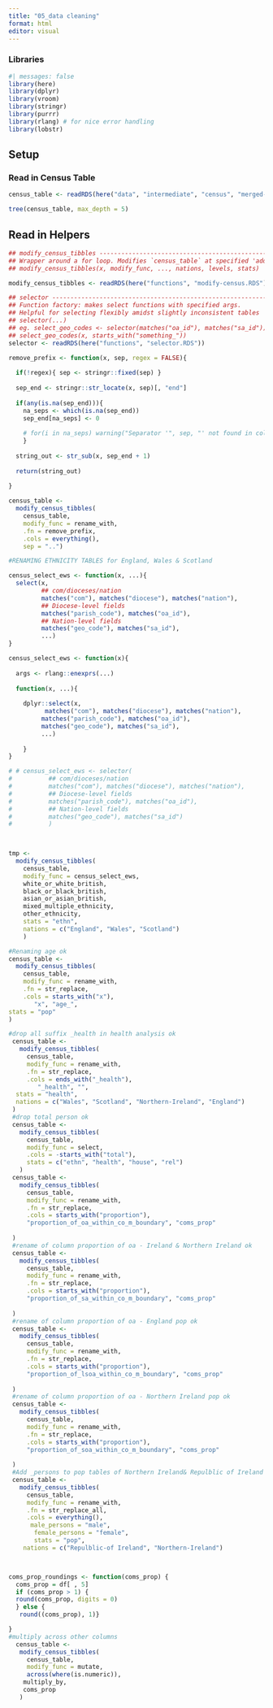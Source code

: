 ```yaml
---
title: "05_data cleaning"
format: html
editor: visual
---
```


### Libraries

```r
#| messages: false
library(here)
library(dplyr)
library(vroom)
library(stringr)
library(purrr)
library(rlang) # for nice error handling
library(lobstr)
```

## Setup

### Read in Census Table

```r
census_table <- readRDS(here("data", "intermediate", "census", "merged-data", "02_grouped-by-level-and-nation_2022-10-25.RDS"))

tree(census_table, max_depth = 5)
```

## Read in Helpers

```r

## modify_census_tibbles -----------------------------------------------------
## Wrapper around a for loop. Modifies `census_table` at specified 'addresses'
## modify_census_tibbles(x, modify_func, ..., nations, levels, stats)

modify_census_tibbles <- readRDS(here("functions", "modify-census.RDS"))

## selector -------------------------------------------------------------------
## Function factory: makes select functions with specified args.
## Helpful for selecting flexibly amidst slightly inconsistent tables
## selector(...)
## eg. select_geo_codes <- selector(matches("oa_id"), matches("sa_id"))
## select_geo_codes(x, starts_with("something_"))
selector <- readRDS(here("functions", "selector.RDS"))
```

```r

remove_prefix <- function(x, sep, regex = FALSE){
  
  if(!regex){ sep <- stringr::fixed(sep) }
  
  sep_end <- stringr::str_locate(x, sep)[, "end"] 
  
  if(any(is.na(sep_end))){
    na_seps <- which(is.na(sep_end))
    sep_end[na_seps] <- 0
    
    # for(i in na_seps) warning("Separator '", sep, "' not found in colunm name '", x[[i]] , "'")
    }
  
  string_out <- str_sub(x, sep_end + 1)
  
  return(string_out)
                 
}

census_table <-
  modify_census_tibbles(
    census_table,
    modify_func = rename_with,
    .fn = remove_prefix,
    .cols = everything(),
    sep = "..")

#RENAMING ETHNICITY TABLES for England, Wales & Scotland 

census_select_ews <- function(x, ...){
  select(x,
         ## com/dioceses/nation
         matches("com"), matches("diocese"), matches("nation"),
         ## Diocese-level fields
         matches("parish_code"), matches("oa_id"),
         ## Nation-level fields
         matches("geo_code"), matches("sa_id"),
         ...)
}

census_select_ews <- function(x){
  
  args <- rlang::enexprs(...)
  
  function(x, ...){
    
    dplyr::select(x, 
          matches("com"), matches("diocese"), matches("nation"),
         matches("parish_code"), matches("oa_id"),
         matches("geo_code"), matches("sa_id"),
         ...)
    
    }
}

# # census_select_ews <- selector(
#          ## com/dioceses/nation
#          matches("com"), matches("diocese"), matches("nation"),
#          ## Diocese-level fields
#          matches("parish_code"), matches("oa_id"),
#          ## Nation-level fields
#          matches("geo_code"), matches("sa_id")
#          )

  

tmp <-
  modify_census_tibbles(
    census_table,
    modify_func = census_select_ews,
    white_or_white_british,
    black_or_black_british,
    asian_or_asian_british,
    mixed_multiple_ethnicity,
    other_ethnicity,
    stats = "ethn",
    nations = c("England", "Wales", "Scotland")
    )

#Renaming age ok
census_table <-
  modify_census_tibbles(
    census_table,
    modify_func = rename_with,
    .fn = str_replace,
    .cols = starts_with("x"),
       "x", "age_",
stats = "pop"
)

#drop all suffix _health in health analysis ok
 census_table <-
   modify_census_tibbles(
     census_table,
     modify_func = rename_with,
     .fn = str_replace,
     .cols = ends_with("_health"),
        "_health", "",
  stats = "health",
  nations = c("Wales", "Scotland", "Northern-Ireland", "England")
 )
 #drop total person ok
 census_table <-
   modify_census_tibbles(
     census_table,
     modify_func = select,
     .cols = -starts_with("total"),
     stats = c("ethn", "health", "house", "rel")
   )
 census_table <-
   modify_census_tibbles(
     census_table,
     modify_func = rename_with,
     .fn = str_replace,
     .cols = starts_with("proportion"),
     "proportion_of_oa_within_co_m_boundary", "coms_prop"
 
 )
 #rename of column proportion of oa - Ireland & Northern Ireland ok
 census_table <-
   modify_census_tibbles(
     census_table,
     modify_func = rename_with,
     .fn = str_replace,
     .cols = starts_with("proportion"),
     "proportion_of_sa_within_co_m_boundary", "coms_prop"
 
 )
 #rename of column proportion of oa - England pop ok
 census_table <-
   modify_census_tibbles(
     census_table,
     modify_func = rename_with,
     .fn = str_replace,
     .cols = starts_with("proportion"),
     "proportion_of_lsoa_within_co_m_boundary", "coms_prop"
 
 )
 #rename of column proportion of oa - Northern Ireland pop ok
 census_table <-
   modify_census_tibbles(
     census_table,
     modify_func = rename_with,
     .fn = str_replace,
     .cols = starts_with("proportion"),
     "proportion_of_soa_within_co_m_boundary", "coms_prop"
 
 )
 #Add _persons to pop tables of Northern Ireland& Repulblic of Ireland
 census_table <-
   modify_census_tibbles(
     census_table,
     modify_func = rename_with,
     .fn = str_replace_all,
     .cols = everything(),
      male_persons = "male",
       female_persons = "female",
       stats = "pop",
    nations = c("Repulblic-of Ireland", "Northern-Ireland")




```

```r

coms_prop_roundings <- function(coms_prop) {
  coms_prop = df[ , 5]
  if (coms_prop > 1) {
  round(coms_prop, digits = 0)
  } else {
   round((coms_prop), 1)}

}
#multiply across other columns
  census_table <-
   modify_census_tibbles(
     census_table,
     modify_func = mutate,
     across(where(is.numeric)),
    multiply_by,
    coms_prop
   )
     
  
 
```
